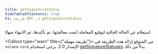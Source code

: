 ```yaml
---
title: getSignatureStatus
hideTableOfContents: true
h1: طريقة RPC لـ getSignatureStatus
---
```


استعلام عن الحالة الحالية لتوقيع المعاملة (تمت معالجتها، تم تأكيدها، تم الانتهاء
منها).

<Callout type="warn" title={"طريقة مهملة"}>
  من المتوقع إزالة هذه الطريقة في `solana-core` الإصدار 2.0. يرجى استخدام
  [getSignatureStatuses](/docs/rpc/http/getsignaturestatuses) بدلاً من ذلك.
</Callout>
